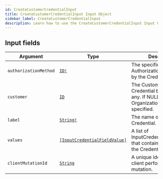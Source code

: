 ```yaml
---
id: CreateCustomerCredentialInput
title: CreateCustomerCredentialInput Input Object
sidebar_label: CreateCustomerCredentialInput
description: Learn how to use the CreateCustomerCredentialInput Input Object for 's API.
---
```


## Input fields

| Argument              | Type                                                                                   | Description                                                                                  |
| --------------------- | -------------------------------------------------------------------------------------- | -------------------------------------------------------------------------------------------- |
| `authorizationMethod` | [`ID!`](api/schema/scalar/ID.mdx)                                                      | The specific AuthorizationMethod used by the Credential.                                     |
| `customer`            | [`ID`](api/schema/scalar/ID.mdx)                                                       | The Customer the Credential belongs to, if any. If NULL then Organization will be specified. |
| `label`               | [`String!`](api/schema/scalar/String.mdx)                                              | The name of the Credential.                                                                  |
| `values`              | [`[InputCredentialFieldValue]`](api/schema/input_object/InputCredentialFieldValue.mdx) | A list of InputCredentialFieldValues that contain the values for the CredentialFields.       |
| `clientMutationId`    | [`String`](api/schema/scalar/String.mdx)                                               | A unique identifier for the client performing the mutation.                                  |
